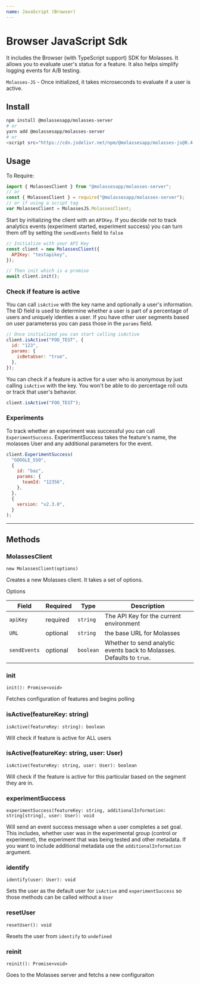 ```yaml
---
name: JavaScript (Browser)
---
```



# Browser JavaScript Sdk

It includes the Browser (with TypeScript support) SDK for Molasses. It allows you to evaluate user's status for a feature. It also helps simplify logging events for A/B testing.

`Molasses-JS` - Once initialized, it takes microseconds to evaluate if a user is active.

## Install

```bash
npm install @molassesapp/molasses-server
# or
yarn add @molassesapp/molasses-server
# or
<script src="https://cdn.jsdelivr.net/npm/@molassesapp/molasses-js@0.4.1/dist/molasses.min.js"></script>
```

## Usage

To Require:

```js
import { MolassesClient } from "@molassesapp/molasses-server";
// or
const { MolassesClient } = require("@molassesapp/molasses-server");
// or if using a script tag
var MolassesClient = MolassesJS.MolassesClient;
```

Start by initializing the client with an `APIKey`. If you decide not to track analytics events (experiment started, experiment success) you can turn them off by setting the `sendEvents` field to `false`

```js
// Initialize with your API Key
const client = new MolassesClient({
  APIKey: "testapikey",
});

// Then init which is a promise
await client.init();
```

### Check if feature is active

You can call `isActive` with the key name and optionally a user's information. The ID field is used to determine whether a user is part of a percentage of users and uniquely identies a user. If you have other user segments based on user parameterss you can pass those in the `params` field.

```js
// Once initialized you can start calling isActive
client.isActive("FOO_TEST", {
  id: "123",
  params: {
    isBetaUser: "true",
  },
});
```

You can check if a feature is active for a user who is anonymous by just calling `isActive` with the key. You won't be able to do percentage roll outs or track that user's behavior.

```js
client.isActive("FOO_TEST");
```

### Experiments

To track whether an experiment was successful you can call `ExperimentSuccess`. ExperimentSuccess takes the feature's name, the molasses User and any additional parameters for the event.

```js
client.ExperimentSuccess(
  "GOOGLE_SSO",
  {
    id: "baz",
    params: {
      teamId: "12356",
    },
  },
  {
    version: "v2.3.0",
  }
);
```

---

## Methods

### MolassesClient

`new MolassesClient(options)`

Creates a new Molasses client. It takes a set of options.

Options

| Field        | Required | Type      | Description                                                           |
| ------------ | -------- | --------- | --------------------------------------------------------------------- |
| `apiKey`     | required | `string`  | The API Key for the current environment                               |
| `URL`        | optional | `string`  | the base URL for Molasses                                             |
| `sendEvents` | optional | `boolean` | Whether to send analytic events back to Molasses. Defaults to `true`. |

### init

`init(): Promise<void>`

Fetches configuration of features and begins polling

### isActive(featureKey: string)

`isActive(featureKey: string): boolean`

Will check if feature is active for ALL users

### isActive(featureKey: string, user: User)

`isActive(featureKey: string, user: User): boolean`

Will check if the feature is active for this particular based on the segment they are in.

### experimentSuccess

`experimentSuccess(featureKey: string, additionalInformation: string[string], user: User): void`

Will send an event success message when a user completes a set goal. This includes, whether user was in the experimental group (control or experiment), the experiment that was being tested and other metadata. If you want to include additional metadata use the `additionalInformation` argument.

### identify

`identify(user: User): void`

Sets the user as the default user for `isActive` and `experimentSuccess` so those methods can be called without a `User`

### resetUser

`resetUser(): void`

Resets the user from `identify` to `undefined`

### reinit

`reinit(): Promise<void>`

Goes to the Molasses server and fetchs a new configuraiton

